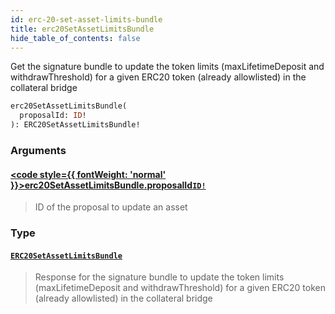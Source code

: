 ```yaml
---
id: erc-20-set-asset-limits-bundle
title: erc20SetAssetLimitsBundle
hide_table_of_contents: false
---
```








Get the signature bundle to update the token limits (maxLifetimeDeposit and withdrawThreshold) for a given ERC20 token (already allowlisted) in the collateral bridge

```graphql
erc20SetAssetLimitsBundle(
  proposalId: ID!
): ERC20SetAssetLimitsBundle!
```


### Arguments

#### [<code style={{ fontWeight: 'normal' }}>erc20SetAssetLimitsBundle.<b>proposalId</b></code>](#)<Bullet />[`ID!`](/testnet/api/graphql/scalars/id) <Badge class="secondary" text="non-null"/> <Badge class="secondary" text="scalar"/>
> ID of the proposal to update an asset
> 

### Type

#### [`ERC20SetAssetLimitsBundle`](/testnet/api/graphql/objects/erc20-set-asset-limits-bundle) <Badge class="secondary" text="object"/>
> Response for the signature bundle to update the token limits (maxLifetimeDeposit and withdrawThreshold) for a given ERC20 token (already allowlisted) in the collateral bridge
> 





